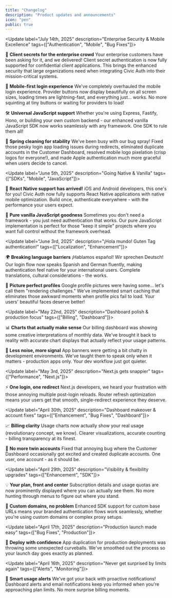 ```yaml
---
title: "Changelog"
description: "Product updates and announcements"
icon: "pen"
public: true
---
```


<Update label="July 14th, 2025" description="Enterprise Security & Mobile Excellence" tags={["Authentication", "Mobile", "Bug Fixes"]}>

🔐 **Client secrets for the enterprise crowd**
Your enterprise customers have been asking for it, and we delivered! Client secret authentication is now fully supported for confidential client applications. This brings the enhanced security that large organizations need when integrating Civic Auth into their mission-critical systems.

📱 **Mobile-first login experience**
We've completely overhauled the mobile login experience. Provider buttons now display beautifully on all screen sizes, loading times are lightning-fast, and everything just... works. No more squinting at tiny buttons or waiting for providers to load!

🛠️ **Universal JavaScript support**
Whether you're using Express, Fastify, Hono, or building your own custom backend - our enhanced vanilla JavaScript SDK now works seamlessly with any framework. One SDK to rule them all!

🐛 **Spring cleaning for stability**
We've been busy with our bug spray! Fixed those pesky login app loading issues during redirects, eliminated duplicate accounts in the Customer Dashboard, resolved mobile logo pixelation (crisp logos for everyone!), and made Apple authentication much more graceful when users decide to cancel.

</Update>

<Update label="June 5th, 2025" description="Going Native & Vanilla" tags={["SDKs", "Mobile", "JavaScript"]}>

📱 **React Native support has arrived!**
iOS and Android developers, this one's for you! Civic Auth now fully supports React Native applications with native mobile optimization. Build once, authenticate everywhere - with the performance your users expect.

🍦 **Pure vanilla JavaScript goodness**
Sometimes you don't need a framework - you just need authentication that works. Our pure JavaScript implementation is perfect for those "keep it simple" projects where you want full control without the framework overhead.

</Update>

<Update label="June 3rd, 2025" description="¡Hola mundo! Guten Tag authentication!" tags={["Localization", "Enhancement"]}>

🌍 **Breaking language barriers**
¡Hablamos español! Wir sprechen Deutsch! Our login flow now speaks Spanish and German fluently, making authentication feel native for your international users. Complete translations, cultural considerations - the works.

📸 **Picture perfect profiles**
Google profile pictures were having some... let's call them "rendering challenges." We've implemented smart caching that eliminates those awkward moments when profile pics fail to load. Your users' beautiful faces deserve better!

</Update>

<Update label="May 22nd, 2025" description="Dashboard polish & production focus" tags={["Billing", "Dashboard"]}>

📊 **Charts that actually make sense**
Our billing dashboard was showing some creative interpretations of monthly data. We've brought it back to reality with accurate chart displays that actually reflect your usage patterns.

🎯 **Less noise, more signal**
App banners were getting a bit chatty in development environments. We've taught them to speak only when it matters - production apps only. Your dev workflow just got quieter.

</Update>

<Update label="May 3rd, 2025" description="Next.js gets snappier" tags={["Performance", "Next.js"]}>

⚡ **One login, one redirect**
Next.js developers, we heard your frustration with those annoying multiple post-login reloads. Router refresh optimization means your users get that smooth, single-redirect experience they deserve.

</Update>

<Update label="April 30th, 2025" description="Dashboard makeover & account fixes" tags={["Enhancement", "Bug Fixes", "Dashboard"]}>

📈 **Billing clarity**
Usage charts now actually show your real usage (revolutionary concept, we know). Clearer visualizations, accurate counting - billing transparency at its finest.

👥 **No more twin accounts**
Fixed that annoying bug where the Customer Dashboard occasionally got excited and created duplicate accounts. One user, one account - as it should be.

</Update>

<Update label="April 29th, 2025" description="Visibility & flexibility upgrades" tags={["Enhancement", "SDK"]}>

💡 **Your plan, front and center**
Subscription details and usage quotas are now prominently displayed where you can actually see them. No more hunting through menus to figure out where you stand.

🔗 **Custom domains, no problem**
Enhanced SDK support for custom base URLs means your branded authentication flows work seamlessly, whether you're using custom domains or complex proxy setups.

</Update>

<Update label="April 17th, 2025" description="Production launch made easy" tags={["Bug Fixes", "Production"]}>

🚀 **Deploy with confidence**
App duplication for production deployments was throwing some unexpected curveballs. We've smoothed out the process so your launch day goes exactly as planned.

</Update>

<Update label="April 16th, 2025" description="Never get surprised by limits again" tags={["Alerts", "Monitoring"]}>

🚨 **Smart usage alerts**
We've got your back with proactive notifications! Dashboard alerts and email notifications keep you informed when you're approaching plan limits. No more surprise billing moments.

</Update>